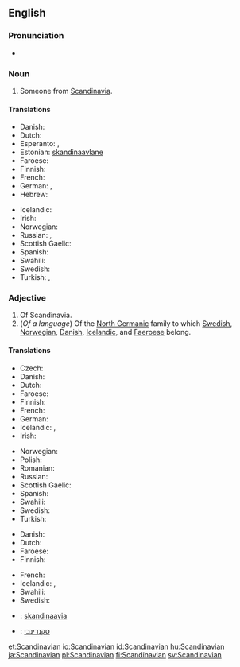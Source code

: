 {{wikipedia}}
==English==

===Pronunciation===
* {{audio|en-us-Scandinavian.ogg|Audio (US)}}

===Noun===
{{en-noun}}

# Someone from [[Scandinavia]].

====Translations====
{{trans-top|someone from Scandinavia}}
* Danish: {{t-|da|skandinav|c}}
* Dutch: {{t-|nl|Scandinaaf}}
* Esperanto: {{t|eo|skandinavo}} {{qualifier|man or woman}}, {{t|eo|skandinavino}} {{qualifier|woman}}
* Estonian: [[skandinaavlane]]
* Faroese: {{t-|fo|skandinavi|m}}
* Finnish: {{t+|fi|skandinaavi}}
* French: {{t+|fr|Scandinave|m|f}}
* German: {{t-|de|Skandinavier|m}}, {{t-|de|Skandinavierin|f}}
* Hebrew: {{t+|he|סקנדינבי}}
{{trans-mid}}
* Icelandic: {{t-|is|Skandinavi|m}}
* Irish: {{t-|ga|Lochlannach|m}}
* Norwegian: {{t-|no|skandinav}}
* Russian: {{t+|ru|скандинав|m|tr=skandináv|sc=Cyrl}}, {{t+|ru|скандинавка|f|tr=skandinávka|sc=Cyrl}}
* Scottish Gaelic: {{t-|gd|Lochlannach|m}}
* Spanish: {{t+|es|escandinavo|m}}
* Swahili: {{t-|sw|Mskandinavi}}
* Swedish: {{t+|sv|skandinav|c}}
* Turkish: {{t+|tr|İskandinav}}, {{t-|tr|İskandinavyalı}}
{{trans-bottom}}

===Adjective===
{{en-adj}}

# Of Scandinavia.
# (''Of a language'') Of the [[North Germanic]] family to which [[Swedish]], [[Norwegian]], [[Danish]], [[Icelandic]], and [[Faeroese]] belong.

====Translations====
{{trans-top|of Scandinavia}}
* Czech: {{t+|cs|skandinávský}}
* Danish: {{t-|da|skandinavisk}}
* Dutch: {{t-|nl|scandinavisch}}
* Faroese: {{t-|fo|skandinaviskur|m}}
* Finnish: {{t-|fi|skandinaavinen}}
* French: {{t+|fr|scandinave}}
* German: {{t+|de|skandinavisch}}
* Icelandic: {{t-|is|skandinavískur|m}}, {{t+|is|norrænn|m}}
* Irish: {{t-|ga|Lochlannach}}
{{trans-mid}}
* Norwegian: {{t+|no|skandinavisk}}
* Polish: {{t+|pl|skandynawski|m}}
* Romanian: {{t-|ro|scandinav}}
* Russian: {{t+|ru|скандинавский|tr=skandinávskij|sc=Cyrl}}
* Scottish Gaelic: {{t-|gd|Lochlannach}}
* Spanish: {{t+|es|escandinavo}}
* Swahili: {{t-|sw|-a Uskandinavi}}
* Swedish: {{t+|sv|skandinavisk}}
* Turkish: {{t+|tr|İskandinav}}
{{trans-bottom}}

{{trans-top|of the North Germanic family of languages}}
* Danish: {{t-|da|skandinavisk}}
* Dutch: {{t-|nl|Scandinavisch}}
* Faroese: {{t-|fo|skandinaviskur|m}}
* Finnish: {{t-|fi|skandinaavinen}}
{{trans-mid}}
* French: {{t+|fr|scandinave}}
* Icelandic: {{t-|is|skandinavískur|m}}, {{t+|is|norrænn|m}}
* Swahili: {{t-|sw|-a Kiskandinavi}}
* Swedish: {{t+|sv|skandinavisk}}
{{trans-bottom}}

{{checktrans-top}}
* {{ttbc|et}}: [[skandinaavia]]
* {{ttbc|he}}: [[סקנדינבי]]
{{trans-bottom}}

[[et:Scandinavian]]
[[io:Scandinavian]]
[[id:Scandinavian]]
[[hu:Scandinavian]]
[[ja:Scandinavian]]
[[pl:Scandinavian]]
[[fi:Scandinavian]]
[[sv:Scandinavian]]
